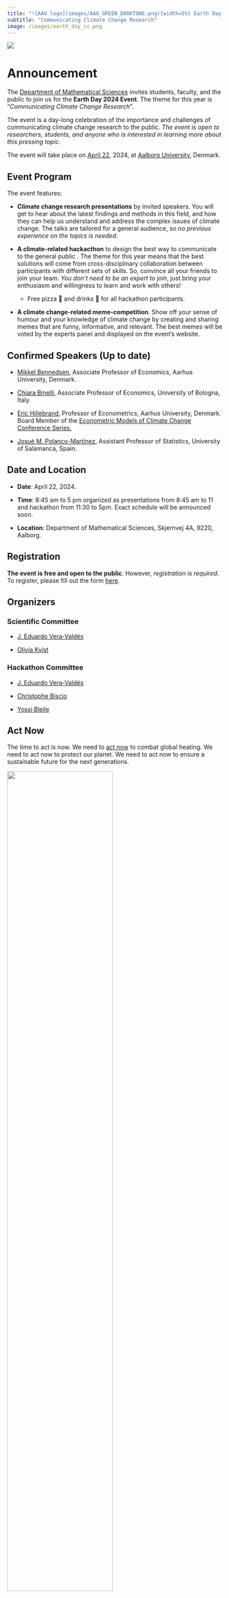```yaml
---
title: "![AAU logo](images/AAU_GREEN_DARKTONE.png){width=5%} Earth Day 2024"
subtitle: "Communicating Climate Change Research"
image: /images/earth_day_cc.png
---
```


![](/images/earth_day_cc.png){fig-alt="Earth Day Poster."}

# Announcement

The [Department of Mathematical Sciences](https://www.math.aau.dk/) invites students, faculty, and the public to join us for the **Earth Day 2024 Event**. The theme for this year is "*Communicating Climate Change Research*".  

The event is a day-long celebration of the importance and challenges of communicating climate change research to the public. *The event is open to researchers, students, and anyone who is interested in learning more about this pressing topic*. 

The event will take place on [April 22](https://www.earthday.org/), 2024, at [Aalborg University](https://www.en.aau.dk/), Denmark.


## Event Program

The event features:

- **Climate change research presentations** by invited speakers. You will get to hear about the latest findings and methods in this field, and how they can help us understand and address the complex issues of climate change. The talks are tailored for a general audience, so *no previous experience on the topics is needed*.

- **A climate-related hackacthon** to design the best way to communicate to the general public . The theme for this year means that the best solutions will come from cross-disciplinary collaboration between participants with different sets of skills. So, convince all your friends to join your team. *You don't need to be an expert to join*, just bring your enthusiasm and willingness to learn and work with others!

    - Free pizza 🍕 and drinks 🥤 for all hackathon participants.
 
- **A climate change-related meme-competition**. Show off your sense of humour and your knowledge of climate change by creating and sharing memes that are funny, informative, and relevant. The best memes will be voted by the experts panel and displayed on the event's website.


## Confirmed Speakers (Up to date)
 
- [Mikkel Bennedsen](https://sites.google.com/site/mbennedsen/), Associate Professor of Economics, Aarhus University, Denmark.

- [Chiara Binelli](https://sites.google.com/view/chiara-binelli/home), Associate Professor of Economics, University of Bologna, Italy.

- [Eric Hillebrand](https://sites.google.com/site/erichillebrand/home), Professor of Econometrics, Aarhus University, Denmark. Board Member of the [Econometric Models of Climate Change Conference Series.](https://sites.google.com/view/emccconference/home)

- [Josué M. Polanco-Martínez](https://www.researchgate.net/profile/Josue-Polanco-Martinez), Assistant Professor of Statistics, University of Salamanca, Spain.

## Date and Location

- **Date**: April 22, 2024.

- **Time**: 8:45 am to 5 pm organized as presentations from 8:45 am to 11 and hackathon from 11:30 to 5pm. Exact schedule will be announced soon.

- **Location**: Department of Mathematical Sciences, Skjernvej 4A, 9220, Aalborg.

## Registration

**The event is free and open to the public**. However, *registration is required*. To register, please fill out the form [here](https://forms.office.com/e/3mWbaZ5Kvy).

## Organizers

### Scientific Committee

- [J. Eduardo Vera-Valdés](https://everval.github.io/)

- [Olivia Kvist](https://www.linkedin.com/in/olivia-kvist-813251216/)

### Hackathon Committee

- [J. Eduardo Vera-Valdés](https://everval.github.io/)

- [Christophe Biscio](https://biscio.github.io/)

- [Yossi Bleile](https://github.com/yossibokorbleile)


## Act Now

The time to act is now. We need to [act now](https://www.un.org/actnow) to combat global heating. We need to act now to protect our planet. We need to act now to ensure a sustainable future for the next generations.

![](/images/ActNow_UN_emblem_horizontal_E.png){fig-alt="Act Now Logo." width=70%}

## Sponsorship

This event is sponsored by the [Danish Data Science Academy DDSA](https://ddsa.dk/).

![](/images/DDSA_PrimaryLogo.png){fig-alt="Danish Data Science Academy Logo." width=70%}


## About Earth Day

If you want to know more about Earth Day, follow [this link](aboutearthday.qmd).